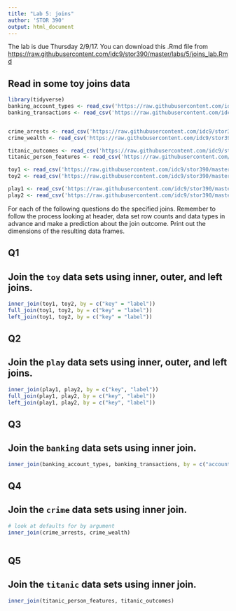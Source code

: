 ```yaml
---
title: "Lab 5: joins"
author: 'STOR 390'
output: html_document
---
```

The lab is due Thursday 2/9/17. You can download this .Rmd file from [https://raw.githubusercontent.com/idc9/stor390/master/labs/5/joins_lab.Rmd](https://raw.githubusercontent.com/idc9/stor390/master/labs/5/joins_lab.Rmd)



## Read in some toy joins data

```r
library(tidyverse)
banking_account_types <- read_csv('https://raw.githubusercontent.com/idc9/stor390/master/data/joins/banking_account_types.csv')
banking_transactions <- read_csv('https://raw.githubusercontent.com/idc9/stor390/master/data/joins/banking_transactions.csv')


crime_arrests <- read_csv('https://raw.githubusercontent.com/idc9/stor390/master/data/joins/crime_arrests.csv')
crime_wealth <- read_csv('https://raw.githubusercontent.com/idc9/stor390/master/data/joins/crime_wealth.csv')

titanic_outcomes <- read_csv('https://raw.githubusercontent.com/idc9/stor390/master/data/joins/titanic_outcomes.csv')
titanic_person_features <- read_csv('https://raw.githubusercontent.com/idc9/stor390/master/data/joins/titanic_person_features.csv')

toy1 <- read_csv('https://raw.githubusercontent.com/idc9/stor390/master/data/joins/toy_one.csv')
toy2 <- read_csv('https://raw.githubusercontent.com/idc9/stor390/master/data/joins/toy_two.csv')

play1 <- read_csv('https://raw.githubusercontent.com/idc9/stor390/master/data/joins/play_one.csv')
play2 <- read_csv('https://raw.githubusercontent.com/idc9/stor390/master/data/joins/play_two.csv')
```

For each of the following questions do the specified joins. 
Remember to follow the process looking at header, data set row counts and data types in advance 
and make a prediction about the join outcome. Print out the dimensions of the resulting data frames.

## Q1
## Join the `toy` data sets using inner, outer, and left joins.  


```r
inner_join(toy1, toy2, by = c("key" = "label"))
full_join(toy1, toy2, by = c("key" = "label"))
left_join(toy1, toy2, by = c("key" = "label"))
```
  
## Q2
## Join the `play` data sets using inner, outer, and left joins.


```r
inner_join(play1, play2, by = c("key", "label"))
full_join(play1, play2, by = c("key", "label"))
left_join(play1, play2, by = c("key", "label"))
```

## Q3
## Join the `banking` data sets using inner join.


```r
inner_join(banking_account_types, banking_transactions, by = c("account_id" = "id"))
```

## Q4
## Join the `crime` data sets using inner join.


```r
# look at defaults for by argument
inner_join(crime_arrests, crime_wealth)
  
```

## Q5
## Join the `titanic` data sets using inner join.


```r
inner_join(titanic_person_features, titanic_outcomes)
```